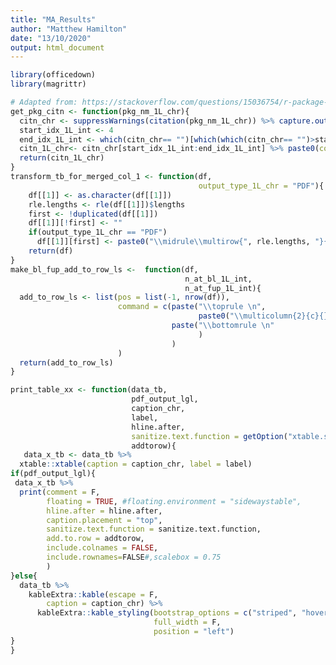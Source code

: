```yaml
---
title: "MA_Results"
author: "Matthew Hamilton"
date: "13/10/2020"
output: html_document
---
```

```r
library(officedown)
library(magrittr)
```

```r
# Adapted from: https://stackoverflow.com/questions/15036754/r-package-xtable-how-to-create-a-latextable-with-multiple-rows-and-columns-from
get_pkg_citn <- function(pkg_nm_1L_chr){
  citn_chr <- suppressWarnings(citation(pkg_nm_1L_chr)) %>% capture.output()
  start_idx_1L_int <- 4
  end_idx_1L_int <- which(citn_chr== "")[which(which(citn_chr== "")>start_idx_1L_int)[1]]-1
  citn_1L_chr<- citn_chr[start_idx_1L_int:end_idx_1L_int] %>% paste0(collapse = "")
  return(citn_1L_chr)
}
transform_tb_for_merged_col_1 <- function(df,
                                          output_type_1L_chr = "PDF"){
    df[[1]] <- as.character(df[[1]])
    rle.lengths <- rle(df[[1]])$lengths
    first <- !duplicated(df[[1]])
    df[[1]][!first] <- ""
    if(output_type_1L_chr == "PDF")
      df[[1]][first] <- paste0("\\midrule\\multirow{", rle.lengths, "}{*}{\\textbf{", df[[1]][first], "}}")
    return(df)
}
make_bl_fup_add_to_row_ls <-  function(df,
                                       n_at_bl_1L_int,
                                       n_at_fup_1L_int){
  add_to_row_ls <- list(pos = list(-1, nrow(df)),
                        command = c(paste("\\toprule \n",  
                                          paste0("\\multicolumn{2}{c}{} & \\multicolumn{2}{c}{\\textbf{Baseline (N=",n_at_bl_1L_int,")}} & \\multicolumn{2}{c}{\\textbf{Follow-up (N=",n_at_fup_1L_int,")}} \\\\\n")),
                                    paste("\\bottomrule \n"  
                                          )
                                    )
                        )
  return(add_to_row_ls)
}
```

```r
print_table_xx <- function(data_tb,
                           pdf_output_lgl,
                           caption_chr,
                           label,
                           hline.after,
                           sanitize.text.function = getOption("xtable.sanitize.text.function", NULL),
                           addtorow){
   data_x_tb <- data_tb %>%
  xtable::xtable(caption = caption_chr, label = label)
if(pdf_output_lgl){
 data_x_tb %>%
  print(comment = F,
        floating = TRUE, #floating.environment = "sidewaystable",
        hline.after = hline.after,
        caption.placement = "top",
        sanitize.text.function = sanitize.text.function,
        add.to.row = addtorow, 
        include.colnames = FALSE,
        include.rownames=FALSE#,scalebox = 0.75
        ) 
}else{
  data_tb %>%
    kableExtra::kable(escape = F,
        caption = caption_chr) %>%
      kableExtra::kable_styling(bootstrap_options = c("striped", "hover", "condensed"), 
                                full_width = F, 
                                position = "left")
}
}
```
